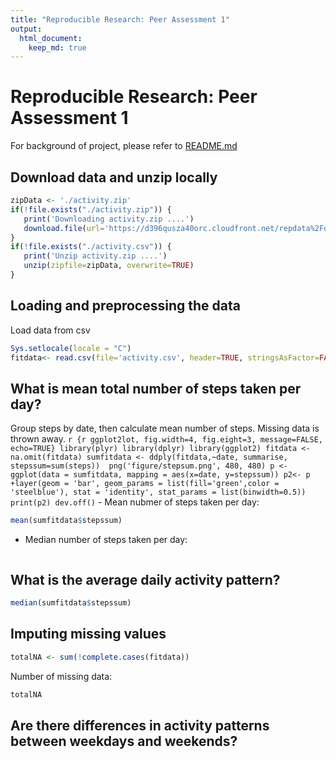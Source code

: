 ```yaml
---
title: "Reproducible Research: Peer Assessment 1"
output: 
  html_document:
    keep_md: true
---
```


# Reproducible Research: Peer Assessment 1
For background of project, please refer to [README.md](https://github.com/linearregression/RepData_PeerAssessment1/blob/master/README.md)

## Download data and unzip locally
```r
zipData <- './activity.zip'
if(!file.exists("./activity.zip")) {
   print('Downloading activity.zip ....')   
   download.file(url='https://d396qusza40orc.cloudfront.net/repdata%2Fdata%2Factivity.zip', destfile=zipData, method='curl')
}
if(!file.exists("./activity.csv")) {
   print('Unzip activity.zip ....')  
   unzip(zipfile=zipData, overwrite=TRUE)
}
```
## Loading and preprocessing the data
Load data from csv
```r
Sys.setlocale(locale = "C")
fitdata<- read.csv(file='activity.csv', header=TRUE, stringsAsFactor=FALSE, na.strings = "NA", colClasses=c("integer", "Date", "integer"))

```
## What is mean total number of steps taken per day?
Group steps by date, then calculate mean number of steps.
Missing data is thrown away.
``` r {r ggplot2lot, fig.width=4, fig.eight=3, message=FALSE, echo=TRUE}
library(plyr)
library(dplyr)
library(ggplot2)
fitdata <-na.omit(fitdata)
sumfitdata <- ddply(fitdata,~date, summarise, stepssum=sum(steps)) 
png('figure/stepsum.png', 480, 480)
p <- ggplot(data = sumfitdata, mapping = aes(x=date, y=stepssum))
p2<- p +layer(geom = 'bar', geom_params = list(fill='green',color = 'steelblue'), stat = 'identity', stat_params = list(binwidth=0.5))
print(p2)
dev.off()
```
 - Mean nubmer of steps taken per day:
``` r
mean(sumfitdata$stepssum)
```   
 - Median number of steps taken per day:

``` r

```

## What is the average daily activity pattern?

``` r
median(sumfitdata$stepssum)
```
## Imputing missing values

``` r
totalNA <- sum(!complete.cases(fitdata))

```
Number of missing data: 
``` r {echo=FALSE}
totalNA
```
## Are there differences in activity patterns between weekdays and weekends?

```r

```

